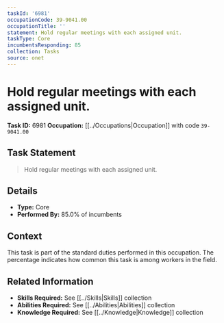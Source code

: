 ```yaml
---
taskId: '6981'
occupationCode: 39-9041.00
occupationTitle: ''
statement: Hold regular meetings with each assigned unit.
taskType: Core
incumbentsResponding: 85
collection: Tasks
source: onet
---
```

# Hold regular meetings with each assigned unit.

**Task ID:** 6981
**Occupation:** [[../Occupations|Occupation]] with code `39-9041.00`

## Task Statement

> Hold regular meetings with each assigned unit.

## Details

- **Type:** Core
- **Performed By:** 85.0% of incumbents

## Context

This task is part of the standard duties performed in this occupation. The percentage indicates how common this task is among workers in the field.

## Related Information

- **Skills Required:** See [[../Skills|Skills]] collection
- **Abilities Required:** See [[../Abilities|Abilities]] collection
- **Knowledge Required:** See [[../Knowledge|Knowledge]] collection
